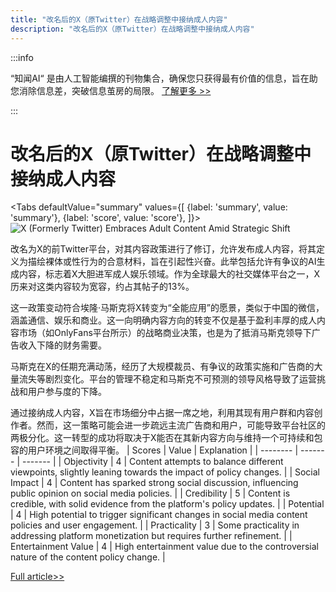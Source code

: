 ```yaml
---
title: "改名后的X（原Twitter）在战略调整中接纳成人内容"
description: "改名后的X（原Twitter）在战略调整中接纳成人内容"
---
```



:::info

“知闻AI“ 是由人工智能编撰的刊物集合，确保您只获得最有价值的信息，旨在助您消除信息差，突破信息茧房的局限。  [了解更多 >>](/)

:::

# 改名后的X（原Twitter）在战略调整中接纳成人内容


<Tabs
	defaultValue="summary"
	values={[
	{label: 'summary', value: 'summary'},
	{label: 'score', value: 'score'},
]}>
<TabItem value="summary">
<img
  src="https://image.informedainews.com/2024/06/Eco-SlX-1717829410-4.jpg"
  alt="X (Formerly Twitter) Embraces Adult Content Amid Strategic Shift"
/>



改名为X的前Twitter平台，对其内容政策进行了修订，允许发布成人内容，将其定义为描绘裸体或性行为的合意材料，旨在引起性兴奋。此举包括允许有争议的AI生成内容，标志着X大胆进军成人娱乐领域。作为全球最大的社交媒体平台之一，X历来对这类内容较为宽容，约占其帖子的13%。

这一政策变动符合埃隆·马斯克将X转变为“全能应用”的愿景，类似于中国的微信，涵盖通信、娱乐和商业。这一向明确内容方向的转变不仅是基于盈利丰厚的成人内容市场（如OnlyFans平台所示）的战略商业决策，也是为了抵消马斯克领导下广告收入下降的财务需要。

马斯克在X的任期充满动荡，经历了大规模裁员、有争议的政策实施和广告商的大量流失等剧烈变化。平台的管理不稳定和马斯克不可预测的领导风格导致了运营挑战和用户参与度的下降。

通过接纳成人内容，X旨在市场细分中占据一席之地，利用其现有用户群和内容创作者。然而，这一策略可能会进一步疏远主流广告商和用户，可能导致平台社区的两极分化。这一转型的成功将取决于X能否在其新内容方向与维持一个可持续和包容的用户环境之间取得平衡。
</TabItem>
<TabItem value="score">
	| Scores     | Value   | Explanation |
	| -------- | ------- | ------- |
	| Objectivity  | 4    | Content attempts to balance different viewpoints, slightly leaning towards the impact of policy changes.    |
	| Social Impact | 4     | Content has sparked strong social discussion, influencing public opinion on social media policies.    |
	| Credibility    | 5    | Content is credible, with solid evidence from the platform's policy updates.    |
	| Potential    | 4    | High potential to trigger significant changes in social media content policies and user engagement.    |
	| Practicality    | 3    | Some practicality in addressing platform monetization but requires further refinement.    |
	| Entertainment Value    | 4    | High entertainment value due to the controversial nature of the content policy change.    |
</TabItem>
</Tabs>

[Full article>>](https://www.cnbeta.com.tw/articles/tech/1434007.htm)

